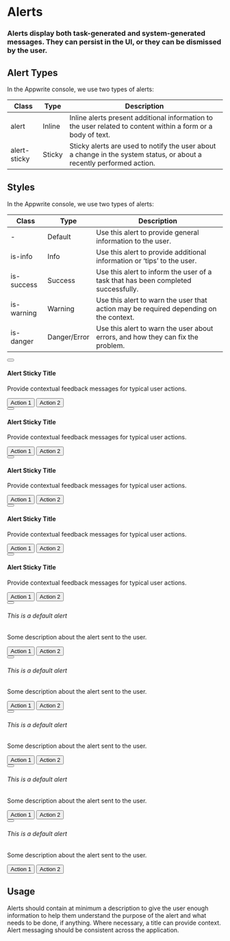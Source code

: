 # Alerts

### Alerts display both task-generated and system-generated messages. They can persist in the UI, or they can be dismissed by the user.

## Alert Types

In the Appwrite console, we use two types of alerts:

| Class        | Type   | Description                                                                                                          |
| ------------ | ------ | -------------------------------------------------------------------------------------------------------------------- |
| alert        | Inline | Inline alerts present additional information to the user related to content within a form or a body of text.         |
| alert-sticky | Sticky | Sticky alerts are used to notify the user about a change in the system status, or about a recently performed action. |

## Styles

In the Appwrite console, we use two types of alerts:

| Class      | Type         | Description                                                                           |
| ---------- | ------------ | ------------------------------------------------------------------------------------- |
| -          | Default      | Use this alert to provide general information to the user.                            |
| is-info    | Info         | Use this alert to provide additional information or ‘tips’ to the user.               |
| is-success | Success      | Use this alert to inform the user of a task that has been completed successfully.     |
| is-warning | Warning      | Use this alert to warn the user that action may be required depending on the context. |
| is-danger  | Danger/Error | Use this alert to warn the user about errors, and how they can fix the problem.       |

<Preview>
  <section class="alert-sticky">
    <button class="x-button" aria-label="close alert">
      <span class="icon-x" aria-hidden="true"></span>
    </button>
    <div class="alert-sticky-image">
      <span class="icon-info" aria-hidden="true"></span>
    </div>
    <div class="alert-sticky-content">
      <h4 class="alert-sticky-title">Alert Sticky Title</h4>
      <p>Provide contextual feedback messages for typical user actions.</p>
    </div>
    <div class="buttons u-flex">
      <button class="button is-text is-small">
        <span class="text">Action 1</span>
      </button>
      <button class="button is-text is-small">
        <span class="text">Action 2</span>
      </button>
    </div>
  </section>

<section class="alert-sticky is-info">
  <button class="x-button" aria-label="close alert">
    <span class="icon-x" aria-hidden="true"></span>
  </button>
  <div class="alert-sticky-image">
    <span class="icon-info" aria-hidden="true"></span>
  </div>
  <div class="alert-sticky-content">
    <h4 class="alert-sticky-title">Alert Sticky Title</h4>
    <p>Provide contextual feedback messages for typical user actions.</p>
  </div>
  <div class="buttons u-flex">
    <button class="button is-text is-small">
      <span class="text">Action 1</span>
    </button>
    <button class="button is-text is-small">
      <span class="text">Action 2</span>
    </button>
  </div>
</section>

<section class="alert-sticky is-success">
  <button class="x-button" aria-label="close alert">
    <span class="icon-x" aria-hidden="true"></span>
  </button>
  <div class="alert-sticky-image">
    <span class="icon-check-circle" aria-hidden="true"></span>
  </div>
  <div class="alert-sticky-content">
    <h4 class="alert-sticky-title">Alert Sticky Title</h4>
    <p>Provide contextual feedback messages for typical user actions.</p>
  </div>
  <div class="buttons u-flex">
    <button class="button is-text is-small">
      <span class="text">Action 1</span>
    </button>
    <button class="button is-text is-small">
      <span class="text">Action 2</span>
    </button>
  </div>
</section>

<section class="alert-sticky is-warning">
  <button class="x-button" aria-label="close alert">
    <span class="icon-x" aria-hidden="true"></span>
  </button>
  <div class="alert-sticky-image">
    <span class="icon-exclamation" aria-hidden="true"></span>
  </div>
  <div class="alert-sticky-content">
    <h4 class="alert-sticky-title">Alert Sticky Title</h4>
    <p>Provide contextual feedback messages for typical user actions.</p>
  </div>
  <div class="buttons u-flex">
    <button class="button is-text is-small">
      <span class="text">Action 1</span>
    </button>
    <button class="button is-text is-small">
      <span class="text">Action 2</span>
    </button>
  </div>
</section>

  <section class="alert-sticky is-danger">
    <button class="x-button" aria-label="close alert">
      <span class="icon-x" aria-hidden="true"></span>
    </button>
    <div class="alert-sticky-image">
      <span class="icon-exclamation-circle" aria-hidden="true"></span>
    </div>
    <div class="alert-sticky-content">
      <h4 class="alert-sticky-title">Alert Sticky Title</h4>
      <p>Provide contextual feedback messages for typical user actions.</p>
    </div>
    <div class="buttons u-flex">
      <button class="button is-text is-small">
        <span class="text">Action 1</span>
      </button>
      <button class="button is-text is-small">
        <span class="text">Action 2</span>
      </button>
    </div>
  </section>
</Preview>

<Preview>
  <section class="alert">
    <div class="alert-grid">
      <button class="x-button" aria-label="close alert box">
        <span class="icon-x" aria-hidden="true"></span>
      </button>
      <span class="icon-info" aria-hidden="true"></span>
      <div class="content">
        <h6 class="title">This is a default alert</h6>
        <p class="message">
          Some description about the alert sent to the user.
        </p>
        <div class="buttons u-flex">
          <button class="button is-text">
            <span class="text">Action 1</span>
          </button>
          <button class="button is-text">
            <span class="text">Action 2</span>
          </button>
        </div>
      </div>
    </div>
  </section>
  <section class="alert is-info">
    <div class="alert-grid">
      <button class="x-button" aria-label="close alert box">
        <span class="icon-x" aria-hidden="true"></span>
      </button>
      <span class="icon-info" aria-hidden="true"></span>
      <div class="content">
        <h6 class="title">This is a default alert</h6>
        <p class="message">
          Some description about the alert sent to the user.
        </p>
        <div class="buttons u-flex">
          <button class="button is-text">
            <span class="text">Action 1</span>
          </button>
          <button class="button is-text">
            <span class="text">Action 2</span>
          </button>
        </div>
      </div>
    </div>
  </section>
  <section class="alert is-success">
    <div class="alert-grid">
      <button class="x-button" aria-label="close alert box">
        <span class="icon-x" aria-hidden="true"></span>
      </button>
      <span class="icon-check-circle" aria-hidden="true"></span>
      <div class="content">
        <h6 class="title">This is a default alert</h6>
        <p class="message">
          Some description about the alert sent to the user.
        </p>
        <div class="buttons u-flex">
          <button class="button is-text">
            <span class="text">Action 1</span>
          </button>
          <button class="button is-text">
            <span class="text">Action 2</span>
          </button>
        </div>
      </div>
    </div>
  </section>
  <section class="alert is-warning">
    <div class="alert-grid">
      <button class="x-button" aria-label="close alert box">
        <span class="icon-x" aria-hidden="true"></span>
      </button>
      <span class="icon-exclamation" aria-hidden="true"></span>
      <div class="content">
        <h6 class="title">This is a default alert</h6>
        <p class="message">
          Some description about the alert sent to the user.
        </p>
        <div class="buttons u-flex">
          <button class="button is-text">
            <span class="text">Action 1</span>
          </button>
          <button class="button is-text">
            <span class="text">Action 2</span>
          </button>
        </div>
      </div>
    </div>
  </section>
  <section class="alert is-danger">
    <div class="alert-grid">
      <button class="x-button" aria-label="close alert box">
        <span class="icon-x" aria-hidden="true"></span>
      </button>
      <span class="icon-exclamation-circle" aria-hidden="true"></span>
      <div class="content">
        <h6 class="title">This is a default alert</h6>
        <p class="message">
          Some description about the alert sent to the user.
        </p>
        <div class="buttons u-flex">
          <button class="button is-text">
            <span class="text">Action 1</span>
          </button>
          <button class="button is-text">
            <span class="text">Action 2</span>
          </button>
        </div>
      </div>
    </div>
  </section>
</Preview>

## Usage

Alerts should contain at minimum a description to give the user enough information to help them understand the purpose of the alert and what needs to be done, if anything. Where necessary, a title can provide context. Alert messaging should be consistent across the application.
